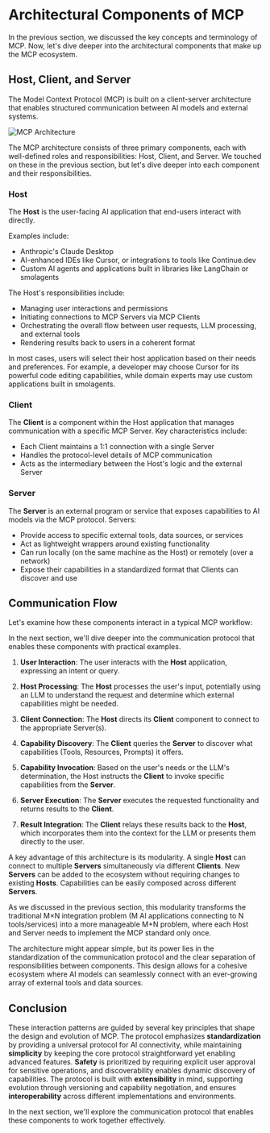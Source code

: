 # Architectural Components of MCP

In the previous section, we discussed the key concepts and terminology of MCP. Now, let's dive deeper into the architectural components that make up the MCP ecosystem.

## Host, Client, and Server

The Model Context Protocol (MCP) is built on a client-server architecture that enables structured communication between AI models and external systems. 

![MCP Architecture](https://huggingface.co/mcp-course/images/resolve/main/unit1/4.png)

The MCP architecture consists of three primary components, each with well-defined roles and responsibilities: Host, Client, and Server. We touched on these in the previous section, but let's dive deeper into each component and their responsibilities.

### Host

The **Host** is the user-facing AI application that end-users interact with directly. 

Examples include:
- Anthropic's Claude Desktop
- AI-enhanced IDEs like Cursor, or integrations to tools like Continue.dev
- Custom AI agents and applications built in libraries like LangChain or smolagents

The Host's responsibilities include:
- Managing user interactions and permissions
- Initiating connections to MCP Servers via MCP Clients
- Orchestrating the overall flow between user requests, LLM processing, and external tools
- Rendering results back to users in a coherent format

In most cases, users will select their host application based on their needs and preferences. For example, a developer may choose Cursor for its powerful code editing capabilities, while domain experts may use custom applications built in smolagents.

### Client

The **Client** is a component within the Host application that manages communication with a specific MCP Server. Key characteristics include:

- Each Client maintains a 1:1 connection with a single Server
- Handles the protocol-level details of MCP communication
- Acts as the intermediary between the Host's logic and the external Server

### Server

The **Server** is an external program or service that exposes capabilities to AI models via the MCP protocol. Servers:

- Provide access to specific external tools, data sources, or services
- Act as lightweight wrappers around existing functionality
- Can run locally (on the same machine as the Host) or remotely (over a network)
- Expose their capabilities in a standardized format that Clients can discover and use

## Communication Flow

Let's examine how these components interact in a typical MCP workflow:

<Tip>

In the next section, we'll dive deeper into the communication protocol that enables these components with practical examples.

</Tip>

1. **User Interaction**: The user interacts with the **Host** application, expressing an intent or query.

2. **Host Processing**: The **Host** processes the user's input, potentially using an LLM to understand the request and determine which external capabilities might be needed.

3. **Client Connection**: The **Host** directs its **Client** component to connect to the appropriate Server(s).

4. **Capability Discovery**: The **Client** queries the **Server** to discover what capabilities (Tools, Resources, Prompts) it offers.

5. **Capability Invocation**: Based on the user's needs or the LLM's determination, the Host instructs the **Client** to invoke specific capabilities from the **Server**.

6. **Server Execution**: The **Server** executes the requested functionality and returns results to the **Client**.

7. **Result Integration**: The **Client** relays these results back to the **Host**, which incorporates them into the context for the LLM or presents them directly to the user.

A key advantage of this architecture is its modularity. A single **Host** can connect to multiple **Servers** simultaneously via different **Clients**. New **Servers** can be added to the ecosystem without requiring changes to existing **Hosts**. Capabilities can be easily composed across different **Servers**.

<Tip>

As we discussed in the previous section, this modularity transforms the traditional M×N integration problem (M AI applications connecting to N tools/services) into a more manageable M+N problem, where each Host and Server needs to implement the MCP standard only once.

</Tip>

The architecture might appear simple, but its power lies in the standardization of the communication protocol and the clear separation of responsibilities between components. This design allows for a cohesive ecosystem where AI models can seamlessly connect with an ever-growing array of external tools and data sources.

## Conclusion

These interaction patterns are guided by several key principles that shape the design and evolution of MCP. The protocol emphasizes **standardization** by providing a universal protocol for AI connectivity, while maintaining **simplicity** by keeping the core protocol straightforward yet enabling advanced features. **Safety** is prioritized by requiring explicit user approval for sensitive operations, and discoverability enables dynamic discovery of capabilities. The protocol is built with **extensibility** in mind, supporting evolution through versioning and capability negotiation, and ensures **interoperability** across different implementations and environments.

In the next section, we'll explore the communication protocol that enables these components to work together effectively.